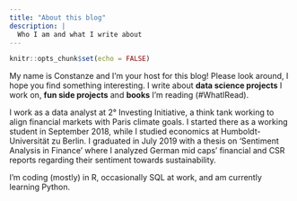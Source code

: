 ```yaml
---
title: "About this blog"
description: |
  Who I am and what I write about
---
```


```r
knitr::opts_chunk$set(echo = FALSE)
```

My name is Constanze and I'm your host for this blog! Please look around, I hope you find something interesting. I write about __data science projects__ I work on, __fun side projects__ and __books__ I'm reading (#WhatIRead). 

I work as a data analyst at 2° Investing Initiative, a think tank working to align financial markets with Paris climate goals. I started there as a working student in September 2018, while I studied economics at Humboldt-Universität zu Berlin. I graduated in July 2019 with a thesis on 'Sentiment Analysis in Finance' where I analyzed German mid caps' financial and CSR reports regarding their sentiment towards sustainability. 

I'm coding (mostly) in R, occasionally SQL at work, and am currently learning Python. 